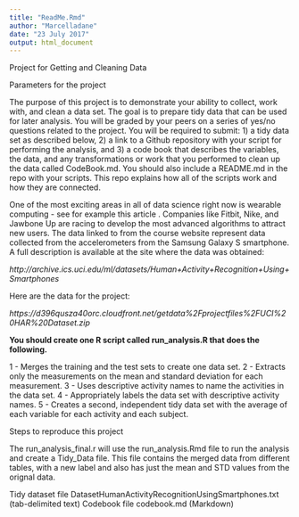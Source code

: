 ```yaml
---
title: "ReadMe.Rmd"
author: "Marcelladane"
date: "23 July 2017"
output: html_document
---
```

Project for Getting and Cleaning Data

Parameters for the project

The purpose of this project is to demonstrate your ability to collect, work with, and clean a data set. The goal is to prepare tidy data that can be used for later analysis. You will be graded by your peers on a series of yes/no questions related to the project. You will be required to submit: 1) a tidy data set as described below, 2) a link to a Github repository with your script for performing the analysis, and 3) a code book that describes the variables, the data, and any transformations or work that you performed to clean up the data called CodeBook.md. You should also include a README.md in the repo with your scripts. This repo explains how all of the scripts work and how they are connected.

One of the most exciting areas in all of data science right now is wearable computing - see for example this article . Companies like Fitbit, Nike, and Jawbone Up are racing to develop the most advanced algorithms to attract new users. The data linked to from the course website represent data collected from the accelerometers from the Samsung Galaxy S smartphone. A full description is available at the site where the data was obtained:

*http://archive.ics.uci.edu/ml/datasets/Human+Activity+Recognition+Using+Smartphones*

Here are the data for the project:

*https://d396qusza40orc.cloudfront.net/getdata%2Fprojectfiles%2FUCI%20HAR%20Dataset.zip*

**You should create one R script called run_analysis.R that does the following.**

1 - Merges the training and the test sets to create one data set.
2 - Extracts only the measurements on the mean and standard deviation for each measurement.
3 - Uses descriptive activity names to name the activities in the data set.
4 - Appropriately labels the data set with descriptive activity names.
5 - Creates a second, independent tidy data set with the average of each variable for each activity and each subject.

Steps to reproduce this project

The run_analysis_final.r will use the run_analysis.Rmd file to run the analysis and create a Tidy_Data file.
This file contains the merged data from different tables, with a new label and also has just the mean and STD values from the orignal data. 

Tidy dataset file DatasetHumanActivityRecognitionUsingSmartphones.txt (tab-delimited text)
Codebook file codebook.md (Markdown)

